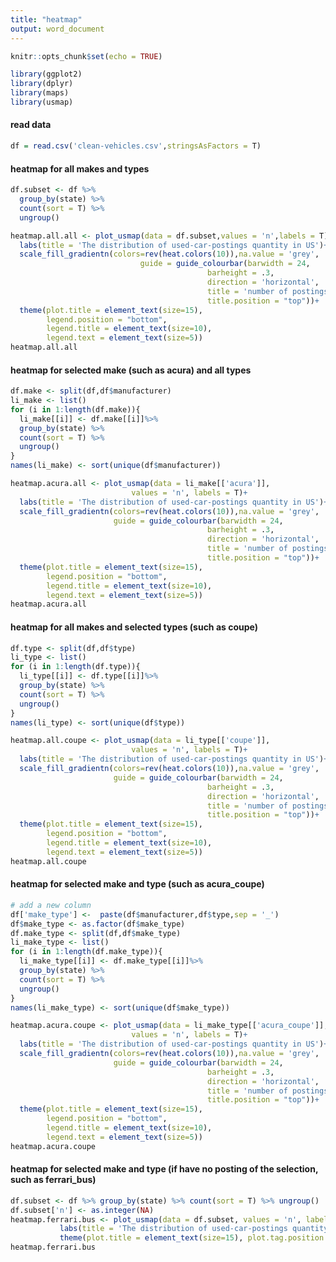 ```yaml
---
title: "heatmap"
output: word_document
---
```


```r
knitr::opts_chunk$set(echo = TRUE)
```



```r
library(ggplot2)
library(dplyr)
library(maps)
library(usmap)
```

#### read data

```r
df = read.csv('clean-vehicles.csv',stringsAsFactors = T)
```

#### heatmap for all makes and types

```r
df.subset <- df %>% 
  group_by(state) %>% 
  count(sort = T) %>% 
  ungroup()

```

```r
heatmap.all.all <- plot_usmap(data = df.subset,values = 'n',labels = T)+
  labs(title = 'The distribution of used-car-postings quantity in US')+
  scale_fill_gradientn(colors=rev(heat.colors(10)),na.value = 'grey',
                             guide = guide_colourbar(barwidth = 24, 
                                            barheight = .3,
                                            direction = 'horizontal',
                                            title = 'number of postings',
                                            title.position = "top"))+
  theme(plot.title = element_text(size=15), 
        legend.position = "bottom",
        legend.title = element_text(size=10), 
        legend.text = element_text(size=5))
heatmap.all.all
```

#### heatmap for selected make (such as acura) and all types

```r
df.make <- split(df,df$manufacturer)
li_make <- list()
for (i in 1:length(df.make)){
  li_make[[i]] <- df.make[[i]]%>% 
  group_by(state) %>% 
  count(sort = T) %>% 
  ungroup()
}
names(li_make) <- sort(unique(df$manufacturer))

```

```r
heatmap.acura.all <- plot_usmap(data = li_make[['acura']], 
                           values = 'n', labels = T)+
  labs(title = 'The distribution of used-car-postings quantity in US')+
  scale_fill_gradientn(colors=rev(heat.colors(10)),na.value = 'grey',
                       guide = guide_colourbar(barwidth = 24, 
                                            barheight = .3,
                                            direction = 'horizontal',
                                            title = 'number of postings',
                                            title.position = "top"))+
  theme(plot.title = element_text(size=15), 
        legend.position = "bottom",
        legend.title = element_text(size=10), 
        legend.text = element_text(size=5))
heatmap.acura.all

```

#### heatmap for all makes and selected types (such as coupe) 

```r
df.type <- split(df,df$type)
li_type <- list()
for (i in 1:length(df.type)){
  li_type[[i]] <- df.type[[i]]%>% 
  group_by(state) %>% 
  count(sort = T) %>% 
  ungroup()
}
names(li_type) <- sort(unique(df$type))

```

```r
heatmap.all.coupe <- plot_usmap(data = li_type[['coupe']], 
                           values = 'n', labels = T)+
  labs(title = 'The distribution of used-car-postings quantity in US')+
  scale_fill_gradientn(colors=rev(heat.colors(10)),na.value = 'grey',
                       guide = guide_colourbar(barwidth = 24, 
                                            barheight = .3,
                                            direction = 'horizontal',
                                            title = 'number of postings',
                                            title.position = "top"))+
  theme(plot.title = element_text(size=15), 
        legend.position = "bottom",
        legend.title = element_text(size=10), 
        legend.text = element_text(size=5))
heatmap.all.coupe

```

#### heatmap for selected make and type (such as acura_coupe)

```r
# add a new column
df['make_type'] <-  paste(df$manufacturer,df$type,sep = '_')
df$make_type <- as.factor(df$make_type)
df.make_type <- split(df,df$make_type)
li_make_type <- list()
for (i in 1:length(df.make_type)){
  li_make_type[[i]] <- df.make_type[[i]]%>% 
  group_by(state) %>% 
  count(sort = T) %>% 
  ungroup()
}
names(li_make_type) <- sort(unique(df$make_type))

```

```r
heatmap.acura.coupe <- plot_usmap(data = li_make_type[['acura_coupe']],
                           values = 'n', labels = T)+
  labs(title = 'The distribution of used-car-postings quantity in US')+
  scale_fill_gradientn(colors=rev(heat.colors(10)),na.value = 'grey',
                       guide = guide_colourbar(barwidth = 24, 
                                            barheight = .3,
                                            direction = 'horizontal',
                                            title = 'number of postings',
                                            title.position = "top"))+
  theme(plot.title = element_text(size=15), 
        legend.position = "bottom",
        legend.title = element_text(size=10), 
        legend.text = element_text(size=5))
heatmap.acura.coupe

```

#### heatmap for selected make and type (if have no posting of the selection, such as ferrari_bus)

```r

df.subset <- df %>% group_by(state) %>% count(sort = T) %>% ungroup()
df.subset['n'] <- as.integer(NA)
heatmap.ferrari.bus <- plot_usmap(data = df.subset, values = 'n', labels = T)+
           labs(title = 'The distribution of used-car-postings quantity in US',tag = "There is no posting of this manufacturer and type you selected ")+scale_fill_gradientn(colors=rev(heat.colors(10)),na.value = 'grey')+
           theme(plot.title = element_text(size=15), plot.tag.position = 'bottom')
heatmap.ferrari.bus

```

